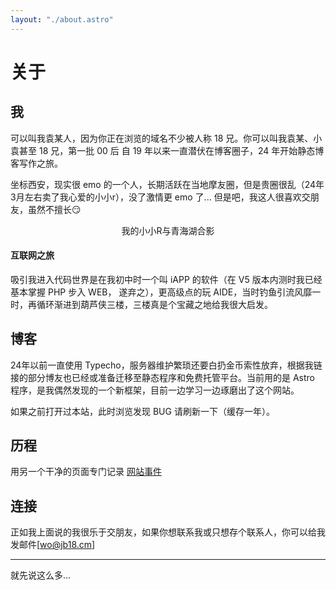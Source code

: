 ```yaml
---
layout: "./about.astro"
---
```


# 关于

## 我

可以叫我袁某人，因为你正在浏览的域名不少被人称 18 兄。你可以叫我袁某、小袁甚至 18 兄，第一批 00 后 自 19 年以来一直潜伏在博客圈子，24 年开始静态博客写作之旅。

坐标西安，现实很 emo 的一个人，长期活跃在当地摩友圈，但是贵圈很乱（24年3月左右卖了我心爱的小小r），没了激情更 emo 了... 但是吧，我这人很喜欢交朋友，虽然不擅长😏

<figure>
    <img src="https://res.jb18.cm/img/2024/10/9/a6215c0c2aba6c6e1e44814dded6f11a.jpg" alt=""/>
    <figcaption><center>我的小小R与青海湖合影</center></figcaption>
</figure>

#### 互联网之旅

吸引我进入代码世界是在我初中时一个叫 iAPP 的软件（在 V5 版本内测时我已经基本掌握 PHP 步入 WEB， 遂弃之），更高级点的玩 AIDE，当时钓鱼引流风靡一时，再循环渐进到葫芦侠三楼，三楼真是个宝藏之地给我很大启发。

## 博客

24年以前一直使用 Typecho，服务器维护繁琐还要白扔金币索性放弃，根据我链接的部分博友也已经或准备迁移至静态程序和免费托管平台。当前用的是 Astro 程序，是我偶然发现的一个新框架，目前一边学习一边琢磨出了这个网站。

如果之前打开过本站，此时浏览发现 BUG 请刷新一下（缓存一年）。

## 历程

用另一个干净的页面专门记录 [网站事件](/about/timeline)

## 连接

正如我上面说的我很乐于交朋友，如果你想联系我或只想存个联系人，你可以给我发邮件[wo@jb18.cm]

--------

就先说这么多...

